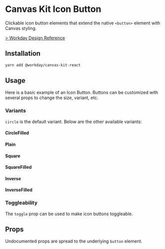 


<Meta title="Components/Buttons/Button/React/Icon Button" component={IconButton} />

# Canvas Kit Icon Button

Clickable icon button elements that extend the native `<button>` element with Canvas styling.

[> Workday Design Reference](https://design.workday.com/components/buttons/icon-buttons)

## Installation

```sh
yarn add @workday/canvas-kit-react
```

## Usage

Here is a basic example of an Icon Button. Buttons can be customized with several props to change
the size, variant, etc.

<ExampleCodeBlock code={Circle} />

### Variants

`circle` is the default variant. Below are the other available variants:

#### CircleFilled

<ExampleCodeBlock code={CircleFilled} />

#### Plain

<ExampleCodeBlock code={Plain} />

#### Square

<ExampleCodeBlock code={Square} />

#### SquareFilled

<ExampleCodeBlock code={SquareFilled} />

#### Inverse

<ExampleCodeBlock code={Inverse} />

#### InverseFilled

<ExampleCodeBlock code={InverseFilled} />

### Toggleability

The `toggle` prop can be used to make icon buttons toggleable.

<ExampleCodeBlock code={Toggleable} />

## Props

Undocumented props are spread to the underlying `button` element.

<ArgsTable of={IconButton} />
